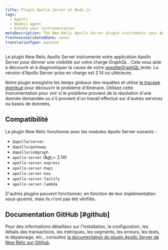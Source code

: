```yaml
---
title: Plugin Apollo Server et Node.js
tags:
  - Agents
  - Nodejs agent
  - Extend your instrumentation
metaDescription: The New Relic Apollo Server plugin instruments your Apollo Server applications to give visibility into your GraphQL payloads.
freshnessValidatedDate: never
translationType: machine
---
```


Le plugin New Relic Apollo Server instrumente votre application Apollo Server pour donner une visibilité sur votre charge GraphQL . Cela vous aide à découvrir et à diagnostiquer la cause de votre [requêteGraphQL ](/docs/apis/nerdgraph/get-started/introduction-new-relic-nerdgraph)lente. La version d&apos;Apollo Server prise en charge est 2.14 ou ultérieure.

Notre plugin enregistre les temps globaux des requêtes et utilise [le traçage distribué](/docs/understand-dependencies/distributed-tracing/get-started/how-new-relic-distributed-tracing-works) pour découvrir le problème d&apos;itinéraire. Utilisez cette instrumentation pour voir si le problème provient de la résolution d&apos;une donnée demandée ou s&apos;il provient d&apos;un travail effectué sur d&apos;autres services ou bases de données.

## Compatibilité

Le plugin New Relic fonctionne avec les modules Apollo Server suivants :

* `@apollo/server`
* `@apollo/gateway`
* `@apollo/subgraph`
* `apollo-server` (&amp;gt;= 2.14)
* `apollo-server-express`
* `apollo-server-hapi`
* `apollo-server-koa`
* `apollo-server-fastify`
* `apollo-server-lambda`

D&apos;autres plugins peuvent fonctionner, en fonction de leur implémentation sous-jacente, mais ils n&apos;ont pas été vérifiés.

## Documentation GitHub [#github]

Pour des informations détaillées sur l&apos;installation, la configuration, les détails des transactions, les métriques, les segments, les erreurs, les tests, le dépannage, etc., consultez [la documentation du plugin Apollo Server de New Relic sur GitHub](https://github.com/newrelic/newrelic-node-apollo-server-plugin/blob/main/README.md).